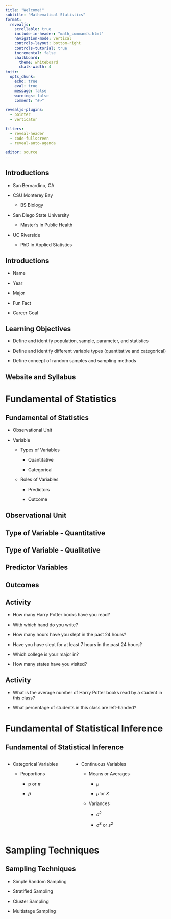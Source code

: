 ```yaml
---
title: "Welcome!"
subtitle: "Mathematical Statistics"
format:
  revealjs:
    scrollable: true
    include-in-header: "math_commands.html"
    navigation-mode: vertical
    controls-layout: bottom-right
    controls-tutorial: true
    incremental: false 
    chalkboard:
      theme: whiteboard
      chalk-width: 4
knitr:
  opts_chunk: 
    echo: true
    eval: true
    message: false
    warnings: false
    comment: "#>" 
    
revealjs-plugins:
  - pointer
  - verticator
  
filters: 
  - reveal-header
  - code-fullscreen
  - reveal-auto-agenda

editor: source
---
```


## Introductions

-   San Bernardino, CA

-   CSU Monterey Bay

    -   BS Biology

-   San Diego State University

    -   Master's in Public Health

-   UC Riverside

    -   PhD in Applied Statistics

## Introductions

::: nonincremental
-   Name

-   Year

-   Major

-   Fun Fact

-   Career Goal
:::

## Learning Objectives

-   Define and identify population, sample, parameter, and statistics

-   Define and identify different variable types (quantitative and categorical)

-   Define concept of random samples and sampling methods

## Website and Syllabus

# Fundamental of Statistics

## Fundamental of Statistics

-   Observational Unit

-   Variable

    -   Types of Variables

        -   Quantitative

        -   Categorical

    -   Roles of Variables

        -   Predictors

        -   Outcome

## Observational Unit

## Type of Variable - Quantitative

## Type of Variable - Qualitative

## Predictor Variables

## Outcomes

## Activity

-   How many Harry Potter books have you read?

-   With which hand do you write?

-   How many hours have you slept in the past 24 hours?

-   Have you have slept for at least 7 hours in the past 24 hours?

-   Which college is your major in?

-   How many states have you visited?

## Activity

-   What is the average number of Harry Potter books read by a student in this class?

-   What percentage of students in this class are left-handed?

# Fundamental of Statistical Inference

## Fundamental of Statistical Inference {.nonincremental}

::: columns
::: {.column .nonincremental width="40%"}
-   Categorical Variables

    -   Proportions

        -   p or $\pi$

        -   $\hat p$
:::

::: {.column .nonincremental width="60%"}
-   Continuous Variables

    -   Means or Averages

        -   $\mu$

        -   $\hat \mu$ or $\bar X$

    -   Variances

        -   $\sigma^2$

        -   $\hat \sigma^2$ or $s^2$
:::
:::

# Sampling Techniques

## Sampling Techniques

-   Simple Random Sampling

-   Stratified Sampling

-   Cluster Sampling

-   Multistage Sampling
